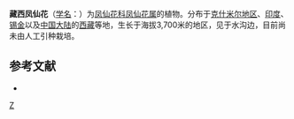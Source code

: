 {{Speciesbox 
| taxon = Impatiens thomsonii
| authority = Hook. f.
}}
'''藏西凤仙花'''（[[学名|学名]]：{{lang|la|''Impatiens thomsonii''}}）为[[凤仙花科|凤仙花科]][[凤仙花属|凤仙花属]]的植物。分布于[[克什米尔地区|克什米尔地区]]、[[印度|印度]]、[[锡金|锡金]]以及[[中国大陆|中国大陆]]的[[西藏|西藏]]等地，生长于海拔3,700米的地区，见于水沟边，目前尚未由人工引种栽培。

== 参考文献 ==
<div class="references-small">
* {{cite web| url =http://www.bioinfo.cn/db05/KmzwSpecies.php?action=view&id=1956| title =藏西凤仙花| work =《中国高等植物数据库全库》| publisher =中国科学院微生物研究所| author =昆明植物研究所| accessdate =2009-02-22| deadurl =yes| archiveurl =https://web.archive.org/web/20160305061139/http://www.bioinfo.cn/db05/KmzwSpecies.php?action=view&id=1956| archivedate =2016-03-05}}
</div>
{{Taxonbar}}

[[Category:凤仙花属|Z]]